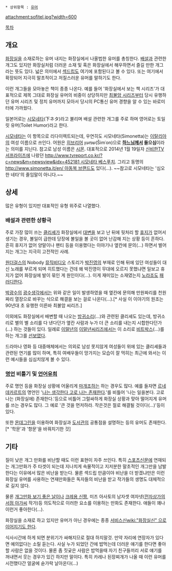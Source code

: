  * 상위항목 : [[유머]]

attachment:sofitel.jpg?width=600

[[목차]]

== 개요 ==
[[화장실]]을 소재로하는 유머 내지는 화장실에서 나올법한 유머를 총칭한다. [[배설#s-1|배설]]과 관련한 개그도 있지만 화장실처럼 더러운 소재 및 혹은 화장실에서 해우하면서 즐길 만한 개그라는 뜻도 있다. 넓은 의미에서 [[섹드립]]도 여기에 포함된다고 볼 수 있다. 또는 여기에서 확장되어 지극히 말초적이고 저질스러운 유머를 말하기도 한다.

이런 개그들을 모아놓은 책이 종종 나온다. 예를 들어 '화장실에서 보는 책 시리즈'가 대표적으로 제목 그대로 화장실 유머의 비중이 상당하지만 [[최불암 시리즈]]부터 당시 유행하던 유머 시리즈 및 정치 유머까지 모아서 당시의 PC통신 유머 경향을 알 수 있는 바로미터에 가까웠다.

일본어로는 [[시모#s-1|시모]][[네타#s-1|네타]](下ネタ)라고 불리며 배설 관련한 개그를 주로 하며 영어로는 토일릿 유머(Toilet Humor)라고 한다.

[[시모네타]]는 이 항목으로 리다이렉트되는데, 우연히도 시모네타(Simonetta)는 [[이탈리아]]의 여성 이름으로 쓰인다. 어원은 [[히브리어]] שמעון(Šimʿon)으로 '''[[야훼|하느님]]께서 들으심'''이라는 의미를 지닌다. 참고로 남성 이름은 [[시몬]]. 대표적으로 2014년 1월 19일자 [[신비한TV 서프라이즈]]에 나왔던 [[http://www.tvreport.co.kr/?c=news&m=newsview&idx=452181 시모네타 베스푸치]]. 그리고 동명의 [[http://www.simonetta.it/en/ 아동복 브랜드]]도 있다(…). ~~참고로 시모네타는 '심오한 네타'의 줄임말이 아니다.~~

== 상세 ==
많은 유형이 있지만 대표적인 유형 위주로 나열했다.

=== 배설과 관련한 상황극 ===
주로 가장 많이 쓰는 [[클리셰]]가 화장실에서 [[대변]]을 보고 난 뒤에 뒷처리 할 [[휴지]]가 없어서 생기는 경우, 볼일이 급한데 당장에 볼일을 볼 곳이 없어 난감해 지는 상황 등이 흔하다. 흔히 휴지가 없어 양말이나 팬티 등을 이용했다는 이야기나 옆칸에 문의(...) 하면서 벌어지는 개그는 지극히 고전적인 사례.

[[원더걸스]]의 Nobody [[뮤직비디오]] 스토리가 [[박진영]]의 부재로 인해 뒤에 있던 여성들이 대신 노래를 부르게 되며 히트했다는 건데 왜 박진영이 무대에 오르지 못했냐면 일보고 휴지가 없어 화장실에 발이 묶인 게 원인이다(...). 이게 재미있는 소재였는지 [[노라조]]도 [[패러디]]한다.

[[박광수]]의 [[광수생각]]에서는 위와 같은 일이 발생하였을 때 옆칸에 문의해 만원짜리를 천원짜리 열장으로 바꾸는 식으로 해결을 보는 걸로 나온다(...).[* 사실 이 이야기의 원조는 90년대 초 유행한 이른바 최불암 씨리즈.]

이외에도 화장실에서 배변할 때 나오는 [[방귀]]소리(...)와 관련된 클리셰도 있는데, 방귀소리로 별의 별 소리를 다 낸다던가 옆칸 사람과 누가 더 큰 소리를 내는지 시합한다던가(...) 하는 것들이 있다. 일례로 [[이말년]]의 [[이말년씨리즈]]에서는 이 소리로 [[비트박스]](...)를 하는 개그를 [http://comic.naver.com/webtoon/detail.nhn?titleId=103759&no=4&weekday=wed 선보였다].

드라마나 영화 등 대중매체에서는 의외로 남성 못지않게 여성들이 위에 있는 클리셰들과 관련된 연기를 많이 하며, 특히 여배우들이 망가지는 모습이 잘 먹히는 최근에 와서는 이런 예시들을 심심치않게 볼 수 있다.

=== [[명언]] 비틀기 및 [[언어유희]] ===
주로 명언 등을 화장실 상황에 어울리게 [[마개조]]하는 하는 경우도 많다. 예를 들자면 [[르네 데카르트]]의 명언인 '[[나는 생각한다 고로 나는 존재한다]].'를 비틀어 '나는 일을본다. 고로 나는 (화장실에) 존재한다.'등으로 비틀어 그럴싸하게 화장실 상황과 맞아 떨어지게 유머를 쓰는 경우도 많다. 그 예로 '큰 것을 먼저하라. 작은것은 절로 해결될 것이다(...)'등이 있다.

또한 [[몬데그린]]을 이용하여 화장실과 [[도서관]]의 공통점을 설명하는 등의 유머도 존재한다.[* '학문'과 '항문'을 바꿔치기한 것]

== 기타 ==
질이 낮은 개그 만화를 비난할 때도 이런 표현이 자주 쓰인다. 특히 [[스포츠신문]]에 연재되는 개그만화가 주 타겟이 되는데 지나치게 속물적이고 지저분한 말초적인 개그만을 남발한다는 이유에서 많은 비난을 받는다. 물론 섹드립 만큼이야 비난을 더 받겠냐만은 이런 화장실 유머를 사용하는 연재만화들은 독자들의 비난을 받고 작가들의 생명도 대체적으로 길지 않다.

물론 [[개그만화 보기 좋은 날]]이나 [[크레용 신짱]], 미즈 아사토의 남자셋 여자넷([[전자상가의 서점 아가씨]] 작가)등 의도적으로 이러한 요소를 이용하는 만화도 존재한다. 애들이 꽤나 이런거 좋아한다(...).

화장실을 소재로 하고 있지만 유머가 아닌 경우에는 종종 [[서비스신]][[wiki:"화장실신" 으로 이어지기도 한다]]. 

식사시간에 하게 되면  분위기가 싸해지므로 절대 하지말것. 만약 자리에 연장자가 있다면 예의없다는 소릴 듣는다. 사실 누가 되었던 간에 밥먹는데 더러운 얘기를 한다면 좋아할 사람은 없을 것이다. 물론 좀 짓궂은 사람은 밥먹을때 자기 친구들끼리 서로 얘기를 꺼내면서 웃는 경우가 있긴 하지만 말이다. 특히 카레나 된장찌개가 나올 때 이런 유머를 시전했다간 얼굴에 숟가락 날아온다(...)  
